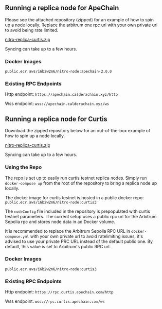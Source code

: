 

## Running a replica node for ApeChain

Please see the attached repository (zipped) for an example of how to spin up a node locally. Replace the arbitrum one rpc url with your own private url to avoid being rate limited.



[nitro-replica-curtis.zip]( https://misc-bucket.caldera.xyz/nitro-replica-apechain-mainnet.zip)

<Callout>Syncing can take up to a few hours.</Callout>


### Docker Images

`public.ecr.aws/i6b2w2n6/nitro-node:apechain-2.0.0`



### Existing RPC Endpoints

Http endpoint: `https://apechain.calderachain.xyz/http`

Wss endpoint: `wss://apechain.calderachain.xyz/ws`

## Running a replica node for Curtis

Download the zipped repository below for an out-of-the-box example of how to spin up a node locally.


[nitro-replica-curtis.zip]( https://misc-bucket.caldera.xyz/nitro-replica-curtis-files.zip)

<Callout>Syncing can take up to a few hours.</Callout>

### Using the Repo

The repo is set up to easily run curtis testnet replica nodes. Simply run `docker-compose up` from the root of the repository to bring a replica node up locally.

The docker image for curtis testnet is hosted in a public docker repo: `public.ecr.aws/i6b2w2n6/nitro-node:curtis3`

The `nodeConfig` file included in the repository is prepopulated with curtis testnet parameters. The current setup uses a public rpc url for the Arbitrum Sepolia rpc and stores node data in ad Docker volume.

It is recommended to replace the Arbitrum Sepolia RPC URL in `docker-compose.yml` with your own private url to avoid ratelimiting issues, it's advised to use your private PRC URL instead of the default public one. By default, this value is set to Arbitrum's public RPC url.


### Docker Images

`public.ecr.aws/i6b2w2n6/nitro-node:curtis3`

### Existing RPC Endpoints

Http endpoint: `https://rpc.curtis.apechain.com/http`

Wss endpoint: `wss://rpc.curtis.apechain.com/ws`

